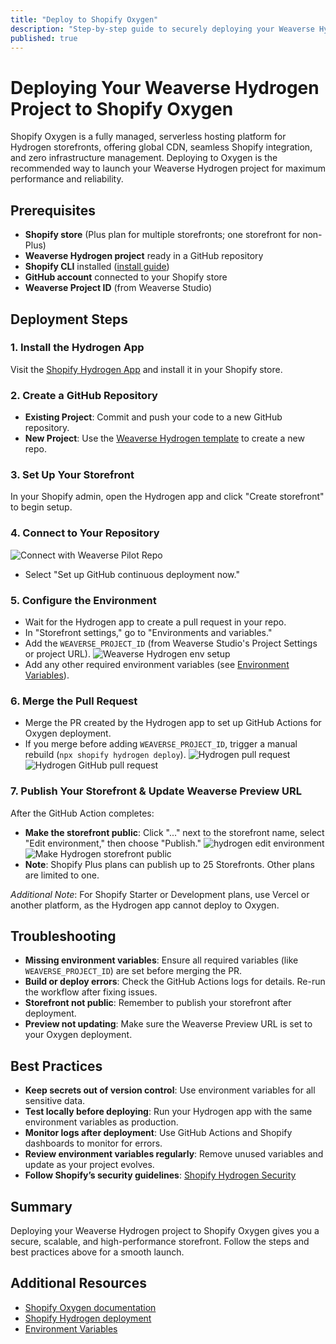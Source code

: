 ```yaml
---
title: "Deploy to Shopify Oxygen"
description: "Step-by-step guide to securely deploying your Weaverse Hydrogen Project on Shopify Oxygen, with best practices and troubleshooting."
published: true
---
```


# Deploying Your Weaverse Hydrogen Project to Shopify Oxygen

Shopify Oxygen is a fully managed, serverless hosting platform for Hydrogen storefronts, offering global CDN, seamless Shopify integration, and zero infrastructure management. Deploying to Oxygen is the recommended way to launch your Weaverse Hydrogen project for maximum performance and reliability.

## Prerequisites

- **Shopify store** (Plus plan for multiple storefronts; one storefront for non-Plus)
- **Weaverse Hydrogen project** ready in a GitHub repository
- **Shopify CLI** installed ([install guide](https://shopify.dev/docs/cli))
- **GitHub account** connected to your Shopify store
- **Weaverse Project ID** (from Weaverse Studio)

## Deployment Steps

### 1. Install the Hydrogen App
Visit the [Shopify Hydrogen App](https://apps.shopify.com/hydrogen) and install it in your Shopify store.

### 2. Create a GitHub Repository
- **Existing Project**: Commit and push your code to a new GitHub repository.
- **New Project**: Use the [Weaverse Hydrogen template](https://github.com/Weaverse/pilot) to create a new repo.

### 3. Set Up Your Storefront
In your Shopify admin, open the Hydrogen app and click "Create storefront" to begin setup.

### 4. Connect to Your Repository
![Connect with Weaverse Pilot Repo](https://cdn.shopify.com/s/files/1/0838/0052/3057/files/hydrogen_create_storefront.png?v=1713672758)
- Select "Set up GitHub continuous deployment now."

### 5. Configure the Environment
- Wait for the Hydrogen app to create a pull request in your repo.
- In "Storefront settings," go to "Environments and variables."
- Add the `WEAVERSE_PROJECT_ID` (from Weaverse Studio's Project Settings or project URL).
  ![Weaverse Hydrogen env setup](https://cdn.shopify.com/s/files/1/0838/0052/3057/files/weaverse_hydrogen_env_setup.png?v=1713673035)
- Add any other required environment variables (see [Environment Variables](/development-guide/environment-setup)).

### 6. Merge the Pull Request
- Merge the PR created by the Hydrogen app to set up GitHub Actions for Oxygen deployment.
- If you merge before adding `WEAVERSE_PROJECT_ID`, trigger a manual rebuild (`npx shopify hydrogen deploy`).
  ![Hydrogen pull request](https://cdn.shopify.com/s/files/1/0838/0052/3057/files/hydrogen_deployment.png?v=1713672917)
  ![Hydrogen GitHub pull request](https://cdn.shopify.com/s/files/1/0838/0052/3057/files/hydrogen_pull_request.png?v=1713674248)

### 7. Publish Your Storefront & Update Weaverse Preview URL
After the GitHub Action completes:
- **Make the storefront public**: Click "..." next to the storefront name, select "Edit environment," then choose "Publish."
  ![hydrogen edit environment](https://cdn.shopify.com/s/files/1/0838/0052/3057/files/hydrogen_edit_environment.png?v=1713673181)
  ![Make Hydrogen storefront public](https://cdn.shopify.com/s/files/1/0728/0410/6547/files/make_hydrogen_storefront_public.webp)
- **Note**: Shopify Plus plans can publish up to 25 Storefronts. Other plans are limited to one.

_Additional Note_: For Shopify Starter or Development plans, use Vercel or another platform, as the Hydrogen app cannot deploy to Oxygen.

## Troubleshooting
- **Missing environment variables**: Ensure all required variables (like `WEAVERSE_PROJECT_ID`) are set before merging the PR.
- **Build or deploy errors**: Check the GitHub Actions logs for details. Re-run the workflow after fixing issues.
- **Storefront not public**: Remember to publish your storefront after deployment.
- **Preview not updating**: Make sure the Weaverse Preview URL is set to your Oxygen deployment.

## Best Practices
- **Keep secrets out of version control**: Use environment variables for all sensitive data.
- **Test locally before deploying**: Run your Hydrogen app with the same environment variables as production.
- **Monitor logs after deployment**: Use GitHub Actions and Shopify dashboards to monitor for errors.
- **Review environment variables regularly**: Remove unused variables and update as your project evolves.
- **Follow Shopify’s security guidelines**: [Shopify Hydrogen Security](https://shopify.dev/docs/custom-storefronts/hydrogen/security)

## Summary
Deploying your Weaverse Hydrogen project to Shopify Oxygen gives you a secure, scalable, and high-performance storefront. Follow the steps and best practices above for a smooth launch.

## Additional Resources
- [Shopify Oxygen documentation](https://shopify.dev/docs/custom-storefronts/oxygen)
- [Shopify Hydrogen deployment](https://shopify.dev/docs/custom-storefronts/hydrogen/deployment)
- [Environment Variables](/development-guide/environment-setup)
